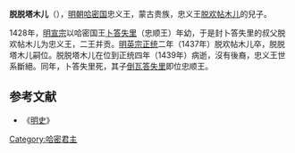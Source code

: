 '''脱脱塔木儿'''（{{bd|？||1439年|catIdx=T}}），[[明朝|明朝]][[哈密国|哈密国]]忠义王，蒙古贵族，忠义王[[脱欢帖木儿|脱欢帖木儿]]的兒子。

1428年，[[明宣宗|明宣宗]]以哈密国王[[卜答失里_(哈密国)|卜答失里]]（忠顺王）年幼，于是封卜答失里的叔父脱欢帖木儿为忠义王，二王并贡。[[明英宗|明英宗]][[正统_(年号)|正统]]二年（1437年）脱欢帖木儿卒，脱脱塔木儿嗣位。脱脱塔木儿在位到正统四年（1439年）病逝，沒有後裔，忠义王世系斷絕。同年，卜答失里死，其子[[倒瓦答失里|倒瓦答失里]]即位忠顺王。

== 参考文献 ==
*《[[明史|明史]]》

{{Leader|[[脱欢帖木儿|脱欢帖木儿]]|'''[[哈密国|哈密国]]忠义王'''<br />(1437年-1439年)|無}}

[[Category:哈密君主|Category:哈密君主]]